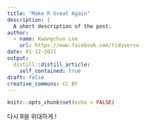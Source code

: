 ```yaml
---
title: "Make R Great Again"
description: |
  A short description of the post.
author:
  - name: Kwangchun Lee
    url: https://www.facebook.com/tidyverse
date: 01-12-2021
output:
  distill::distill_article:
    self_contained: true
draft: false
creative_commons: CC BY
---
```



```r
knitr::opts_chunk$set(echo = FALSE)
```

다시 R을 위대하게 !

